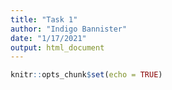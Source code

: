 ```yaml
---
title: "Task 1"
author: "Indigo Bannister"
date: "1/17/2021"
output: html_document
---
```


```r
knitr::opts_chunk$set(echo = TRUE)
```

